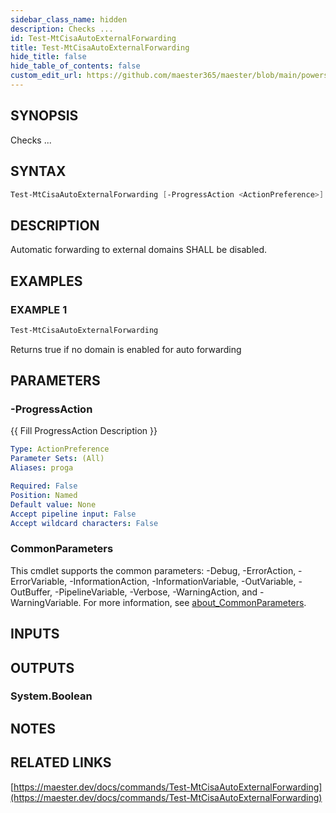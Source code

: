 ```yaml
---
sidebar_class_name: hidden
description: Checks ...
id: Test-MtCisaAutoExternalForwarding
title: Test-MtCisaAutoExternalForwarding
hide_title: false
hide_table_of_contents: false
custom_edit_url: https://github.com/maester365/maester/blob/main/powershell/public/Test-MtCisaAutoExternalForwarding.ps1
---
```


## SYNOPSIS

Checks ...

## SYNTAX

```powershell
Test-MtCisaAutoExternalForwarding [-ProgressAction <ActionPreference>] [<CommonParameters>]
```

## DESCRIPTION

Automatic forwarding to external domains SHALL be disabled.

## EXAMPLES

### EXAMPLE 1

```powershell
Test-MtCisaAutoExternalForwarding
```

Returns true if no domain is enabled for auto forwarding

## PARAMETERS

### -ProgressAction

\{\{ Fill ProgressAction Description \}\}

```yaml
Type: ActionPreference
Parameter Sets: (All)
Aliases: proga

Required: False
Position: Named
Default value: None
Accept pipeline input: False
Accept wildcard characters: False
```

### CommonParameters

This cmdlet supports the common parameters: -Debug, -ErrorAction, -ErrorVariable, -InformationAction, -InformationVariable, -OutVariable, -OutBuffer, -PipelineVariable, -Verbose, -WarningAction, and -WarningVariable. For more information, see [about_CommonParameters](http://go.microsoft.com/fwlink/?LinkID=113216).

## INPUTS

## OUTPUTS

### System.Boolean

## NOTES

## RELATED LINKS

[https://maester.dev/docs/commands/Test-MtCisaAutoExternalForwarding](https://maester.dev/docs/commands/Test-MtCisaAutoExternalForwarding)
